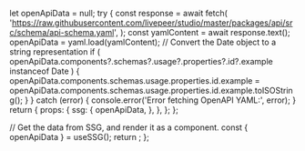 
  let openApiData = null;
  try {
    const response = await fetch(
      'https://raw.githubusercontent.com/livepeer/studio/master/packages/api/src/schema/api-schema.yaml',
    );
    const yamlContent = await response.text();
    openApiData = yaml.load(yamlContent);
    // Convert the Date object to a string representation
    if (
      openApiData.components?.schemas?.usage?.properties?.id?.example instanceof
      Date
    ) {
      openApiData.components.schemas.usage.properties.id.example =
        openApiData.components.schemas.usage.properties.id.example.toISOString();
    }
  } catch (error) {
    console.error('Error fetching OpenAPI YAML:', error);
  }
  return {
    props: {
      ssg: {
        openApiData,
      },
    },
  };
};

  // Get the data from SSG, and render it as a component.
  const { openApiData } = useSSG();
  return <APIReference openApiData={openApiData} />;
};

<References />
